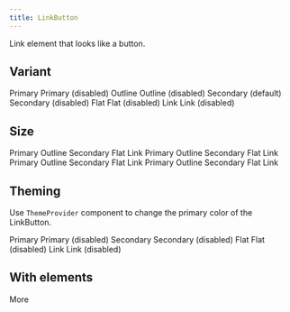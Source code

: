 ```yaml
---
title: LinkButton
---
```



Link element that looks like a button.

## Variant

<Playground>
  <Grid gap="lg" cross="center" main="center" columns="repeat(2, auto)" css={{ p: '$4', bc: '$surface' }}>
    <LinkButton href="#" variant="primary">
      Primary
    </LinkButton>
    <LinkButton href="#" disabled variant="primary">
      Primary (disabled)
    </LinkButton>
    <LinkButton href="#" variant="outline">
      Outline
    </LinkButton>
    <LinkButton href="#" variant="outline" disabled>
      Outline (disabled)
    </LinkButton>
    <LinkButton href="#" variant="secondary">
      Secondary (default)
    </LinkButton>
    <LinkButton href="#" variant="secondary" disabled>
      Secondary (disabled)
    </LinkButton>
    <LinkButton href="#" variant="flat">
      Flat
    </LinkButton>
    <LinkButton href="#" variant="flat" disabled>
      Flat (disabled)
    </LinkButton>
    <LinkButton href="#" variant="link">
      Link
    </LinkButton>
    <LinkButton href="#" variant="link" disabled>
      Link (disabled)
    </LinkButton>
  </Grid>
</Playground>

## Size

<Playground>
  <Flex flow="column" gap="xl" css={{ py: '$8', bc: '$surface' }}>
    <Flex gap="sm" css={{ px: '$10' }}>
      <LinkButton href="#" size="xs" variant="primary">
        Primary
      </LinkButton>
      <LinkButton href="#" size="xs" variant="outline">
        Outline
      </LinkButton>
      <LinkButton href="#" size="xs" variant="secondary">
        Secondary
      </LinkButton>
      <LinkButton href="#" size="xs" variant="flat">
        Flat
      </LinkButton>
      <LinkButton href="#" size="xs" variant="link">
        Link
      </LinkButton>
    </Flex>
    <Flex gap="sm" css={{ px: '$10' }}>
      <LinkButton href="#" size="sm" variant="primary">
        Primary
      </LinkButton>
      <LinkButton href="#" size="sm" variant="outline">
        Outline
      </LinkButton>
      <LinkButton href="#" size="sm" variant="secondary">
        Secondary
      </LinkButton>
      <LinkButton href="#" size="sm" variant="flat">
        Flat
      </LinkButton>
      <LinkButton href="#" size="sm" variant="link">
        Link
      </LinkButton>
    </Flex>
    <Flex gap="sm" css={{ px: '$10' }}>
      <LinkButton href="#" size="md" variant="primary">
        Primary
      </LinkButton>
      <LinkButton href="#" size="md" variant="outline">
        Outline
      </LinkButton>
      <LinkButton href="#" size="md" variant="secondary">
        Secondary
      </LinkButton>
      <LinkButton href="#" size="md" variant="flat">
        Flat
      </LinkButton>
      <LinkButton href="#" size="md" variant="link">
        Link
      </LinkButton>
    </Flex>
    <Flex gap="sm" css={{ px: '$10' }}>
      <LinkButton href="#" size="lg" variant="primary">
        Primary
      </LinkButton>
      <LinkButton href="#" size="lg" variant="outline">
        Outline
      </LinkButton>
      <LinkButton href="#" size="lg" variant="secondary">
        Secondary
      </LinkButton>
      <LinkButton href="#" size="lg" variant="flat">
        Flat
      </LinkButton>
      <LinkButton href="#" size="lg" variant="link">
        Link
      </LinkButton>
    </Flex>
  </Flex>
</Playground>

## Theming

Use `ThemeProvider` component to change the primary color of the LinkButton.

<Playground>
  <ThemeProvider theme="purple">
    <Flex flow="column" gap="xl" css={{ py: '$8', bc: '$surface' }}>
      <Flex gap="sm" css={{ px: '$10' }}>
        <LinkButton href="#" variant="primary">
          Primary
        </LinkButton>
        <LinkButton href="#" disabled variant="primary">
          Primary (disabled)
        </LinkButton>
      </Flex>
      <Flex gap="sm" css={{ px: '$10' }}>
        <LinkButton href="#" variant="secondary">
          Secondary
        </LinkButton>
        <LinkButton href="#" variant="secondary" disabled>
          Secondary (disabled)
        </LinkButton>
      </Flex>
      <Flex gap="sm" css={{ px: '$10' }}>
        <LinkButton href="#" variant="flat">
          Flat
        </LinkButton>
        <LinkButton href="#" variant="flat" disabled>
          Flat (disabled)
        </LinkButton>
      </Flex>
      <Flex gap="sm" css={{ px: '$10' }}>
        <LinkButton href="#" variant="link">
          Link
        </LinkButton>
        <LinkButton href="#" variant="link" disabled>
          Link (disabled)
        </LinkButton>
      </Flex>
    </Flex>
  </ThemeProvider>
</Playground>

## With elements

<Playground>
  <Flex flow="column" cross="start" gap="xl" css={{ p: '$8', bc: '$surface' }}>
    <LinkButton href="#" variant="primary" gap="2">
      <Icon as={DotsVerticalIcon} />
      More
    </LinkButton>
  </Flex>
</Playground>
